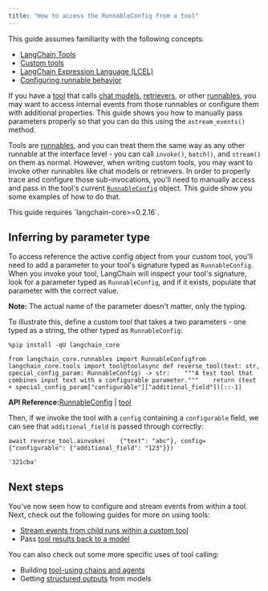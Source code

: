 ```yaml
---
title: "How to access the RunnableConfig from a tool"
---
```


<Info>
  This guide assumes familiarity with the following concepts:

  * [LangChain Tools](/oss/concepts/tools)
  * [Custom tools](/oss/how_to/custom_tools)
  * [LangChain Expression Language (LCEL)](/oss/concepts/lcel)
  * [Configuring runnable behavior](/oss/how_to/configure)
</Info>

If you have a [tool](/oss/concepts/tools) that calls [chat models](/oss/concepts/chat_models), [retrievers](/oss/concepts/retrievers), or other [runnables](/oss/concepts/runnables), you may want to access internal events from those runnables or configure them with additional properties. This guide shows you how to manually pass parameters properly so that you can do this using the `astream_events()` method.

Tools are [runnables](/oss/concepts/runnables), and you can treat them the same way as any other runnable at the interface level - you can call `invoke()`, `batch()`, and `stream()` on them as normal. However, when writing custom tools, you may want to invoke other runnables like chat models or retrievers. In order to properly trace and configure those sub-invocations, you'll need to manually access and pass in the tool's current [`RunnableConfig`](https://python.langchain.com/api_reference/core/runnables/langchain_core.runnables.config.RunnableConfig.html) object. This guide show you some examples of how to do that.

<Warning>
  This guide requires `langchain-core>=0.2.16`.
</Warning>

## Inferring by parameter type

To access reference the active config object from your custom tool, you'll need to add a parameter to your tool's signature typed as `RunnableConfig`. When you invoke your tool, LangChain will inspect your tool's signature, look for a parameter typed as `RunnableConfig`, and if it exists, populate that parameter with the correct value.

**Note:** The actual name of the parameter doesn't matter, only the typing.

To illustrate this, define a custom tool that takes a two parameters - one typed as a string, the other typed as `RunnableConfig`:

```
%pip install -qU langchain_core
```

```
from langchain_core.runnables import RunnableConfigfrom langchain_core.tools import tool@toolasync def reverse_tool(text: str, special_config_param: RunnableConfig) -> str:    """A test tool that combines input text with a configurable parameter."""    return (text + special_config_param["configurable"]["additional_field"])[::-1]
```

**API Reference:**[RunnableConfig](https://python.langchain.com/api_reference/core/runnables/langchain_core.runnables.config.RunnableConfig.html) | [tool](https://python.langchain.com/api_reference/core/tools/langchain_core.tools.convert.tool.html)

Then, if we invoke the tool with a `config` containing a `configurable` field, we can see that `additional_field` is passed through correctly:

```
await reverse_tool.ainvoke(    {"text": "abc"}, config={"configurable": {"additional_field": "123"}})
```

```
'321cba'
```

## Next steps

You've now seen how to configure and stream events from within a tool. Next, check out the following guides for more on using tools:

* [Stream events from child runs within a custom tool](/oss/how_to/tool_stream_events)
* Pass [tool results back to a model](/oss/how_to/tool_results_pass_to_model)

You can also check out some more specific uses of tool calling:

* Building [tool-using chains and agents](/oss/how_to/#tools)
* Getting [structured outputs](/oss/how_to/structured_output) from models
